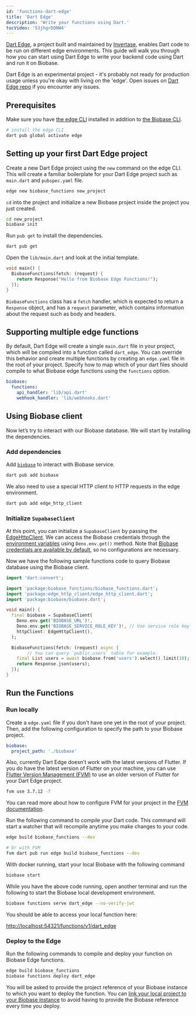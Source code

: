```yaml
---
id: 'functions-dart-edge'
title: 'Dart Edge'
description: 'Write your functions using Dart.'
tocVideo: '53jhgrDONW4'
---
```


[Dart Edge](https://docs.dartedge.dev/), a project built and maintained by [Invertase](https://invertase.io/), enables Dart code to be run on different edge environments. This guide will walk you through how you can start using Dart Edge to write your backend code using Dart and run it on Biobase.

<Admonition type="caution">

Dart Edge is an experimental project - it's probably not ready for production usage unless you're okay with living on the 'edge'. Open issues on [Dart Edge repo](https://github.com/invertase/dart_edge) if you encounter any issues.

</Admonition>

## Prerequisites

Make sure you have [the edge CLI](https://docs.dartedge.dev/#getting-started) installed in addition to [the Biobase CLI](https://biobase.studio/docs/guides/cli#installation).

```bash
# install the edge CLI
dart pub global activate edge
```

## Setting up your first Dart Edge project

Create a new Dart Edge project using the `new` command on the edge CLI. This will create a familiar boilerplate for your Dart Edge project such as `main.dart` and `pubspec.yaml` file.

```bash
edge new biobase_functions new_project
```

`cd` into the project and initialize a new Biobase project inside the project you just created.

```bash
cd new_project
biobase init
```

Run `pub get` to install the dependencies.

```bash
dart pub get
```

Open the `lib/main.dart` and look at the initial template.

```dart
void main() {
  BiobaseFunctions(fetch: (request) {
    return Response("Hello from Biobase Edge Functions!");
  });
}
```

`BiobaseFunctions` class has a `fetch` handler, which is expected to return a `Response` object, and has a `request` parameter, which contains information about the request such as body and headers.

## Supporting multiple edge functions

By default, Dart Edge will create a single `main.dart` file in your project, which will be compiled into a function called `dart_edge`.
You can override this behavior and create multiple functions by creating an `edge.yaml` file in the root of your project.
Specify how to map which of your dart files should compile to what Biobase edge functions using the `functions` option.

```yaml
biobase:
  functions:
    api_handler: 'lib/api.dart'
    webhook_handler: 'lib/webhooks.dart'
```

## Using Biobase client

Now let’s try to interact with our Biobase database. We will start by installing the dependencies.

### Add dependencies

Add [`biobase`](https://pub.dev/packages/biobase) to interact with Biobase service.

```bash
dart pub add biobase
```

We also need to use a special HTTP client to HTTP requests in the edge environment.

```bash
dart pub add edge_http_client
```

### Initialize `SupabaseClient`

At this point, you can initialize a `SupabaseClient` by passing the [EdgeHttpClient](https://pub.dev/packages/edge_http_client). We can access the Biobase credentials through the [environment variables](https://biobase.studio/docs/guides/functions/secrets) using `Deno.env.get()` method. Note that [Biobase credentials are available by default](https://biobase.studio/docs/guides/functions/secrets), so no configurations are necessary.

Now we have the following sample functions code to query Biobase database using the Biobase client.

```dart
import 'dart:convert';

import 'package:biobase_functions/biobase_functions.dart';
import 'package:edge_http_client/edge_http_client.dart';
import 'package:biobase/biobase.dart';

void main() {
  final biobase = SupabaseClient(
    Deno.env.get('BIOBASE_URL')!,
    Deno.env.get('BIOBASE_SERVICE_ROLE_KEY')!, // Use service role key to bypass RLS
    httpClient: EdgeHttpClient(),
  );

  BiobaseFunctions(fetch: (request) async {
		// You can query `public.users` table for example.
    final List users = await biobase.from('users').select().limit(10);
    return Response.json(users);
  });
}
```

## Run the Functions

### Run locally

Create a `edge.yaml` file if you don't have one yet in the root of your project. Then, add the following configuration to specify the path to your Biobase project.

```yaml
biobase:
  project_path: './biobase'
```

Also, currently Dart Edge doesn't work with the latest versions of Flutter. If you do have the latest version of Flutter on your machine, you can use [Flutter Version Management (FVM)](https://fvm.app/) to use an older version of Flutter for your Dart Edge project.

```bash
fvm use 3.7.12 -f
```

You can read more about how to configure FVM for your project in the [FVM documentation](https://fvm.app/documentation/getting-started).

Run the following command to compile your Dart code. This command will start a watcher that will recompile anytime you make changes to your code.

```bash
edge build biobase_functions --dev

# Or with FVM
fvm dart pub run edge build biobase_functions --dev
```

With docker running, start your local Biobase with the following command

```bash
biobase start
```

While you have the above code running, open another terminal and run the following to start the Biobase local development environment.

```bash
biobase functions serve dart_edge --no-verify-jwt
```

You should be able to access your local function here:

[http://localhost:54321/functions/v1/dart_edge](http://localhost:54321/functions/v1/dart_edge)

### Deploy to the Edge

Run the following commands to compile and deploy your function on Biobase Edge functions.

```bash
edge build biobase_functions
biobase functions deploy dart_edge
```

You will be asked to provide the project reference of your Biobase instance to which you want to deploy the function. You can [link your local project to your Biobase instance](https://biobase.studio/docs/guides/getting-started/local-development#link-your-project) to avoid having to provide the Biobase reference every time you deploy.
